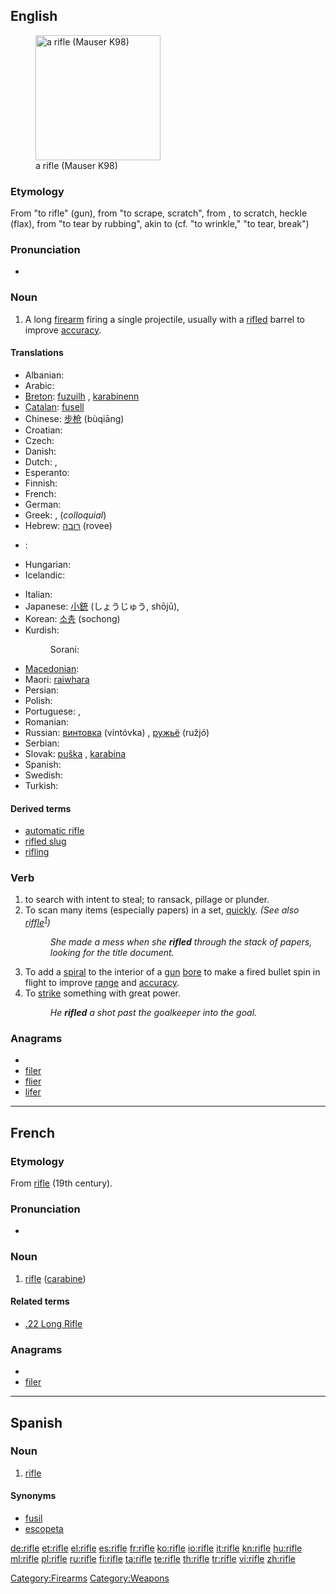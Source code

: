 {{wikipedia}}
==English==
[[Image:FR8-01.jpg|thumb|right|200px|a rifle (Mauser K98)]]

===Etymology===
From {{etyl|fr}} {{term|rifler}} "to rifle" (gun), from {{etyl|fro}} {{term|rifler}} "to scrape, scratch", from {{etyl|gmh}} {{term|riffeln}}, to scratch, heckle (flax), from {{etyl|goh}} {{term|riffilon}} "to tear by rubbing", akin to {{term|ripple}} (cf. {{etyl|ang}} {{term|geriflian}} "to wrinkle," {{etyl|non}} {{term|rifa}} "to tear, break")

===Pronunciation===
* {{audio|en-us-rifle.ogg|Audio (US)}}

===Noun===
{{en-noun}}

# A long [[firearm]] firing a single projectile, usually with a [[rifled]] barrel to improve [[accuracy]].

====Translations====
{{trans-top|firearm with a rifled barrel}}
* Albanian: {{t-|sq|pushkë|f|xs=Albanian}}
* Arabic: {{Arab|[[بندقية]]}} {{IPAchar|(bunduqíya)}} {{f}}
* [[Breton]]: [[fuzuilh]] {{f}}, [[karabinenn]] {{f}}
* [[Catalan]]: [[fusell]] {{m}}
* Chinese: [[步枪]] (bùqiāng)
* Croatian: {{t-|hr|puška|f}}
* Czech: {{t-|cs|puška|f}}
* Danish: {{t+|da|riffel|c}}
* Dutch: {{t+|nl|geweer|n}}, {{t+|nl|karabijn|f}}
* Esperanto: {{t-|eo|fusilo|xs=Esperanto}}
* Finnish: {{t+|fi|kivääri}}
* French: {{t+|fr|fusil|m}}
* German: {{t+|de|Gewehr|n}}
* Greek: {{t+|el|τυφέκιον|n|tr=tifékion}}, (''colloquial'') {{t+|el|τουφέκι|n|tr=toufeki}}
* Hebrew: [[רובה]] (rovee) {{m}}
* {{trreq|Hindi}}:
* Hungarian: {{t+|hu|puska}}
* Icelandic: {{t+|is|riffill|m}}
{{trans-mid}}
* Italian: {{t+|it|fucile|m}}
* Japanese: [[小銃]] (しょうじゅう, shōjū),  {{t-|ja|ライフル|tr=raifuru}}
* Korean: [[소총]] (sochong)
* Kurdish:
*: Sorani: {{t|ku|تفه‌نگ|tr=tfang|sc=ku-Arab}}
* [[Macedonian]]: {{t-|mk|пушка|f|tr=púška}}
* Maori: [[raiwhara]]
* Persian: {{t-|fa|تفنگ|tr=tofang|xs=Persian}}
* Polish: {{t+|pl|karabin|m}}
* Portuguese: {{t+|pt|fuzil|m}}, {{t+|pt|espingarda|f}}
* Romanian: {{t-|ro|puşcă|f}}
* Russian: [[винтовка]] (vintóvka) {{f}}, [[ружьё]] (ružjó) {{n}}
* Serbian: {{t-|sr|puška|f}}
* Slovak: [[puška]] {{f}}, [[karabína]] {{f}}
* Spanish: {{t-|es|fusil|m}}
* Swedish: {{t+|sv|gevär|n}}
* Turkish: {{t+|tr|tüfek}}
{{trans-bottom}}

====Derived terms====
* [[automatic rifle]]
* [[rifled slug]]
* [[rifling]]

===Verb===
{{en-verb|rifl|es}}

# to search with intent to steal; to ransack, pillage or plunder.
# To scan many items (especially papers) in a set, [[quickly]]. ''(See also [[riffle]]<sup>[http://verbmall.blogspot.com/2008/05/riffle-or-rifle.html]</sup>)''
#: ''She made a mess when she '''rifled''' through the stack of papers, looking for the title document.''
# To add a [[spiral]] to the interior of a [[gun]] [[bore]] to make a fired bullet spin in flight to improve [[range]] and [[accuracy]].
# To [[strike]] something with great power.
#: ''He '''rifled''' a shot past the goalkeeper into the goal.''

===Anagrams===
* {{alphagram|efilr}}
* [[filer#English|filer]]
* [[flier#English|flier]]
* [[lifer#English|lifer]]

[[Category:Firearms]]
[[Category:Weapons]]

----

==French==

===Etymology===
From {{etyl|AE.}} [[#English|rifle]] (19th century).

===Pronunciation===
* {{IPA|/ʁifl/|lang=fr}}

===Noun===
{{fr-noun|m}}

# [[rifle]] ([[carabine]])

====Related terms====
* [[.22 Long Rifle]]

===Anagrams===
* {{alphagram|efilr}}
* [[filer#French|filer]]

----

==Spanish==

===Noun===
{{es-noun-m}}

# [[rifle#English|rifle]]

====Synonyms====
* [[fusil]]
* [[escopeta]]

[[de:rifle]]
[[et:rifle]]
[[el:rifle]]
[[es:rifle]]
[[fr:rifle]]
[[ko:rifle]]
[[io:rifle]]
[[it:rifle]]
[[kn:rifle]]
[[hu:rifle]]
[[ml:rifle]]
[[pl:rifle]]
[[ru:rifle]]
[[fi:rifle]]
[[ta:rifle]]
[[te:rifle]]
[[th:rifle]]
[[tr:rifle]]
[[vi:rifle]]
[[zh:rifle]]